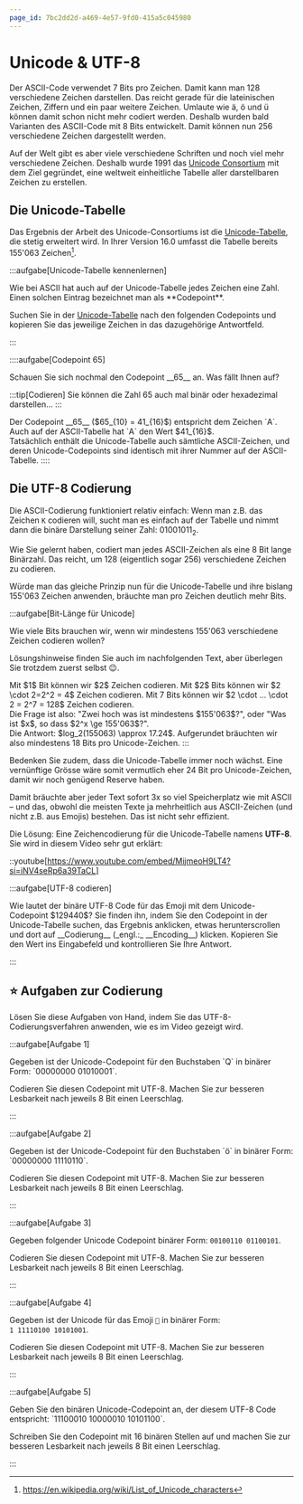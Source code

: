 ```yaml
---
page_id: 7bc2dd2d-a469-4e57-9fd0-415a5c045980
---
```


# Unicode & UTF-8

Der ASCII-Code verwendet 7 Bits pro Zeichen. Damit kann man 128 verschiedene Zeichen darstellen. Das reicht gerade für die lateinischen Zeichen, Ziffern und ein paar weitere Zeichen. Umlaute wie ä, ö und ü können damit schon nicht mehr codiert werden. Deshalb wurden bald Varianten des ASCII-Code mit 8 Bits entwickelt. Damit können nun 256 verschiedene Zeichen dargestellt werden.

Auf der Welt gibt es aber viele verschiedene Schriften und noch viel mehr verschiedene Zeichen. Deshalb wurde 1991 das [Unicode Consortium](https://www.unicode.org/consortium/consort.html) mit dem Ziel gegründet, eine weltweit einheitliche Tabelle aller darstellbaren Zeichen zu erstellen.

## Die Unicode-Tabelle

Das Ergebnis der Arbeit des Unicode-Consortiums ist die [Unicode-Tabelle](https://symbl.cc/), die stetig erweitert wird. In Ihrer Version 16.0 umfasst die Tabelle bereits 155'063 Zeichen[^1].

:::aufgabe[Unicode-Tabelle kennenlernen]

<TaskState id="5ee02a25-58a2-4d9d-964e-95690b8df926" />
Wie bei ASCII hat auch auf der Unicode-Tabelle jedes Zeichen eine Zahl. Einen solchen Eintrag bezeichnet man
als **Codepoint**.

Suchen Sie in der [Unicode-Tabelle](https://symbl.cc/) nach den folgenden Codepoints und kopieren Sie das jeweilige Zeichen in das dazugehörige Antwortfeld.

<String id="b9cbc955-85ab-46f9-b7b3-9cc266ff06b2" label="Codepoint: 65" labelWidth="10em" solution="A" />
<String id="88820759-77df-49b3-a570-bdcae69bd2ca" label="Codepoint: 10254" labelWidth="10em" solution="⠎" />
<String id="a0860df3-40b3-41c6-a2ce-58939657e3c3" label="Codepoint: 119070" labelWidth="10em" solution="𝄞" />
<String id="c8eeb5dd-2275-448b-b668-5b14142d3762" label="Codepoint: 129412" labelWidth="10em" solution="🦄" />
<String id="c5de4384-8059-4bf7-8e2a-499224a2554a" label="Codepoint: 1578" labelWidth="10em" solution="ت" />
:::

::::aufgabe[Codepoint 65]

<TaskState id="fc1531da-e4fe-4948-bc31-733261d69337" />
Schauen Sie sich nochmal den Codepoint __65__ an. Was fällt Ihnen auf?

:::tip[Codieren] Sie können die Zahl $65$ auch mal binär oder hexadezimal darstellen... :::

<QuillV2 id="f65774bd-8a31-407a-a080-1dde2ac84ade" />

<Solution id="9ed35c34-57ae-412f-8526-59965f4400fe">
    Der Codepoint __65__ ($65_{10} = 41_{16}$) entspricht dem Zeichen `A`. Auch auf der ASCII-Tabelle hat `A`
    den Wert $41_{16}$.
    <br />
    Tatsächlich enthält die Unicode-Tabelle auch sämtliche ASCII-Zeichen, und deren Unicode-Codepoints sind
    identisch mit ihrer Nummer auf der ASCII-Tabelle.
</Solution>
::::

## Die UTF-8 Codierung

Die ASCII-Codierung funktioniert relativ einfach: Wenn man z.B. das Zeichen `K` codieren will, sucht man es einfach auf der Tabelle und nimmt dann die binäre Darstellung seiner Zahl: $01001011_2$.

Wie Sie gelernt haben, codiert man jedes ASCII-Zeichen als eine 8 Bit lange Binärzahl. Das reicht, um 128 (eigentlich sogar 256) verschiedene Zeichen zu codieren.

Würde man das gleiche Prinzip nun für die Unicode-Tabelle und ihre bislang 155'063 Zeichen anwenden, bräuchte man pro Zeichen deutlich mehr Bits.

:::aufgabe[Bit-Länge für Unicode]

<TaskState id="26c0cf95-dcb7-4d28-b586-4d96a8d9eb69" />
Wie viele Bits brauchen wir, wenn wir mindestens 155'063 verschiedene Zeichen codieren wollen?

Lösungshinweise finden Sie auch im nachfolgenden Text, aber überlegen Sie trotzdem zuerst selbst 😉.

<QuillV2 id="10a5acf0-8437-4ad6-9e4f-fb6fbd8a07dd" />

<Solution id="b4fc6ed2-5c0e-4292-b23e-b12b2fe1ae80">
    Mit $1$ Bit können wir $2$ Zeichen codieren. Mit $2$ Bits können wir $2 \cdot 2=2^2 = 4$ Zeichen codieren.
    Mit 7 Bits können wir $2 \cdot ... \cdot 2 = 2^7 = 128$ Zeichen codieren.
    <br />
    Die Frage ist also: "Zwei hoch was ist mindestens $155'063$?", oder "Was ist $x$, so dass $2^x \ge
    155'063$?".
    <br />
    Die Antwort: $log_2(155063) \approx 17.24$. Aufgerundet bräuchten wir also mindestens 18 Bits pro
    Unicode-Zeichen.
</Solution>
:::

Bedenken Sie zudem, dass die Unicode-Tabelle immer noch wächst. Eine vernünftige Grösse wäre somit vermutlich eher 24 Bit pro Unicode-Zeichen, damit wir noch genügend Reserve haben.

Damit bräuchte aber jeder Text sofort 3x so viel Speicherplatz wie mit ASCII – und das, obwohl die meisten Texte ja mehrheitlich aus ASCII-Zeichen (und nicht z.B. aus Emojis) bestehen. Das ist nicht sehr effizient.

Die Lösung: Eine Zeichencodierung für die Unicode-Tabelle namens **UTF-8**. Sie wird in diesem Video sehr gut erklärt:

::youtube[https://www.youtube.com/embed/MijmeoH9LT4?si=iNV4seRp6a39TaCL]

:::aufgabe[UTF-8 codieren]

<TaskState id="ee41e67c-18c9-48db-a3a7-4d8c895ba8e3" />
Wie lautet der binäre UTF-8 Code für das Emoji mit dem Unicode-Codepoint $129440$? Sie finden ihn, indem Sie
den Codepoint in der Unicode-Tabelle suchen, das Ergebnis anklicken, etwas herunterscrollen und dort auf
__Codierung__ (_engl.:_ __Encoding__) klicken. Kopieren Sie den Wert ins Eingabefeld und kontrollieren Sie
Ihre Antwort.

<String
    id="0cd40487-ccf1-4cbd-837b-e9696e6e47b9"
    solution="11110000 10011111 10100110 10100000"
    placeholder="UTF-8 Binärcode"
/>
:::

## ⭐️ Aufgaben zur Codierung

Lösen Sie diese Aufgaben von Hand, indem Sie das UTF-8-Codierungsverfahren anwenden, wie es im Video gezeigt wird.

:::aufgabe[Aufgabe 1]

<TaskState id="a7fc09d6-66e0-4b56-b073-7e223ed1013b" />
Gegeben ist der Unicode-Codepoint für den Buchstaben `Q` in binärer Form: `00000000 01010001`.

Codieren Sie diesen Codepoint mit UTF-8. Machen Sie zur besseren Lesbarkeit nach jeweils 8 Bit einen Leerschlag.

<String id="5633a55b-dcdc-4963-948e-ee56eedc2aef" solution="01010001" inputWidth="20em" />
:::

:::aufgabe[Aufgabe 2]

<TaskState id="a49fedb8-abeb-4549-86c3-f39784537cb8" />
Gegeben ist der Unicode-Codepoint für den Buchstaben `ö` in binärer Form: `00000000 11110110`.

Codieren Sie diesen Codepoint mit UTF-8. Machen Sie zur besseren Lesbarkeit nach jeweils 8 Bit einen Leerschlag.

<String id="e2c6f75b-d979-49b2-8582-a81854ff2289" solution="11000011 10110110" inputWidth="20em" />
:::

:::aufgabe[Aufgabe 3]

<TaskState id="b596945f-2e9c-4701-8d54-a6a98707dc44" />

Gegeben folgender Unicode Codepoint binärer Form: `00100110 01100101`.

Codieren Sie diesen Codepoint mit UTF-8. Machen Sie zur besseren Lesbarkeit nach jeweils 8 Bit einen Leerschlag.

<String id="5a63ea92-fdf9-44ab-be49-4c1973047f15" solution="11100010 10011001 10100101" inputWidth="20em" />
:::

:::aufgabe[Aufgabe 4]

<TaskState id="8af0a4ec-e62a-477c-9153-ec19c4ae437b" />

Gegeben ist der Unicode für das Emoji `💩` in binärer Form: `1 11110100 10101001`.

Codieren Sie diesen Codepoint mit UTF-8. Machen Sie zur besseren Lesbarkeit nach jeweils 8 Bit einen Leerschlag.

<String
    id="e1f85bda-5fa2-47b1-9dc7-7e4372944158"
    solution="11110000 10011111 10010010 10101001"
    inputWidth="20em"
/>
:::

:::aufgabe[Aufgabe 5]

<TaskState id="ef19eec6-c0f7-462a-8492-725b32adf9a0" />
Geben Sie den binären Unicode-Codepoint an, der diesem UTF-8 Code entspricht: `11100010 10000010 10101100`.

Schreiben Sie den Codepoint mit 16 binären Stellen auf und machen Sie zur besseren Lesbarkeit nach jeweils 8 Bit einen Leerschlag.

<String id="4ea0101f-6251-45fa-b760-3edea9a09efa" solution="00100000 10101100" inputWidth="20em" />
:::

[^1]: https://en.wikipedia.org/wiki/List_of_Unicode_characters
